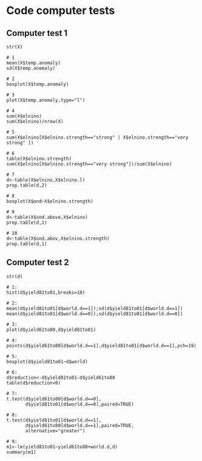 # Code computer tests

## Computer test 1

```
str(X)

# 1
mean(X$temp.anomaly)
sd(X$temp.anomaly)
                                                                      
# 2
boxplot(X$temp.anomaly)

# 3
plot(X$temp.anomaly,type="l")

# 4
sum(X$elnino)
sum(X$elnino)/nrow(X)

# 5
sum(X$elnino[X$elnino.strength=="strong" | X$elnino.strength=="very strong" ])

# 6
table(X$elnino.strength)
sum(X$elnino[X$elnino.strength=="very strong"])/sum(X$elnino)

# 7
d<-table(X$elnino,X$elnino.l)
prop.table(d,2)

# 8
boxplot(X$ond~X$elnino.strength)

# 9
d<-table(X$ond.above,X$elnino)
prop.table(d,1)

# 10
d<-table(X$ond.abov,X$elnino.strength)
prop.table(d,1)
```

## Computer test 2

```
str(d)

# 1:
hist(d$yield81to01,breaks=10)

# 2: 
mean(d$yield81to01[d$world.d==1]);sd(d$yield81to01[d$world.d==1])
mean(d$yield81to01[d$world.d==0]);sd(d$yield81to01[d$world.d==0])

# 3: 
plot(d$yield61to80,d$yield81to01)

# 4: 
points(d$yield61to80[d$world.d==1],d$yield81to01[d$world.d==1],pch=19)

# 5: 
boxplot(d$yield81to01~d$world)

# 6: 
d$reduction<-d$yield81to01-d$yield61to80
table(d$reduction<0)

# 7: 
t.test(d$yield61to80[d$world.d==0],
       d$yield81to01[d$world.d==0],paired=TRUE)

# 8: 
t.test(d$yield81to01[d$world.d==1],
       d$yield61to80[d$world.d==1],paired=TRUE,
       alternative="greater")

# 9: 
m1<-lm(yield81to01~yield61to80+world.d,d)
summary(m1)
```